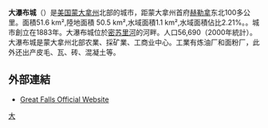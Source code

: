 {{Infobox settlement
|name = 大瀑布城
|native_name            = Great Falls
|settlement_type          = 城市
|nickname                 = “The Electric City”{{en}}<br>（電力城）
|image_skyline            = File:Courthouse annex.JPG
|imagesize                = 250px
|image_caption            = 
|image_map                = Cascade_County_Montana_Incorporated_and_Unincorporated_areas_Great_Falls_Highlighted.svg
|mapsize                  = 250px
|map_caption              = 大瀑布城在[[蒙大拿州|蒙大拿州]][[喀斯喀特縣_(蒙大拿州)|喀斯喀特縣]]的位置
|pushpin_map = USA
|pushpin_map_caption = 大瀑布城在[[美國|美國]]的位置
|pushpin_label_position = left
|subdivision_type         = 國家
|subdivision_name         = {{USA}}
|subdivision_type1        = 州
|subdivision_name1        = {{flag|Montana}}
|subdivision_type2        = 縣
|subdivision_name2        = [[喀斯喀特縣_(蒙大拿州)|喀斯喀特縣]]
|leader_title             = 市長
|leader_name              = Bob Kelly
|unit_pref                = Imperial
|area_footnotes           =<ref name ="Gazetteer files"/>
|area_total_km2           = 57.65
|area_land_km2            = 56.44
|area_water_km2           = 1.22
|area_total_sq_mi         = 22.26
|area_land_sq_mi          = 21.79
|area_water_sq_mi         = 0.47
|population_as_of         = [[2010_United_States_Census|2010年]]
|population_est           = 59178
|pop_est_as_of            = 2016年
|pop_est_footnotes        =<ref name="USCensusEst2016"/>
|population_footnotes     =<ref name ="FactFinder"/>
|population_total         = 58505
|population_density_km2   = auto
|population_density_sq_mi = auto
|population_rank          = 全美第617名
|population_metro         = 82,278（全美[[按人口排列的美國都會區列表|第374名]]）
|timezone                 = [[北美山區時區|MST]]
|utc_offset               = -7
|timezone_DST             = MDT
|utc_offset_DST           = -6
|elevation_m              = 1015
|elevation_ft             = 3330
|coordinates              = {{coord|47|30|13|N|111|17|11|W|region:US_type:city|display=inline,title}}
|postal_code_type         = [[ZIP_code|郵政號碼]]
|postal_code              = 59401-59406
|area_code                = +1 406
|blank_name               = [[Federal_Information_Processing_Standard|FIPS號碼]]
|blank_info               = 30-32800
|blank1_name              = [[Geographic_Names_Information_System|GNIS]] ID
|blank1_info              = 0802113
|website                  = http://www.greatfallsmt.net/
}}
'''大瀑布城'''（{{lang-en|Great Falls}}）是[[美国|美国]][[蒙大拿州|蒙大拿州]]北部的城市，距蒙大拿州首府[[海倫娜_(蒙大拿州)|赫勒拿]]东北100多公里。面積51.6 km²,陸地面積
50.5 km²,水域面積1.1 km²,水域面積佔比2.21%。。城市創立在1883年。大瀑布城位於[[密苏里河|密苏里河]]的河畔。人口56,690（2000年統計）。大瀑布城是蒙大拿州北部农業、採矿業、工商业中心。工業有炼油厂和面粉厂，此外还出产皮毛、瓦、砖、混凝土等。

== 外部連結 ==
* [https://web.archive.org/web/20070430042350/http://www.ci.great-falls.mt.us/ Great Falls Official Website]

{{Authority control}}
[[Category:蒙大拿州城市|大]]